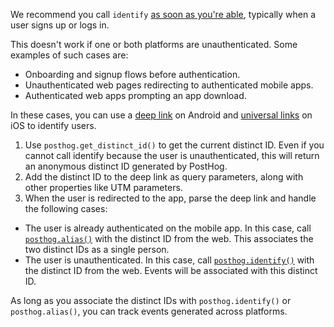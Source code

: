 We recommend you call `identify` [as soon as you're able](#1-call-identify-as-soon-as-youre-able), typically when a user signs up or logs in.

This doesn't work if one or both platforms are unauthenticated. Some examples of such cases are:
- Onboarding and signup flows before authentication.
- Unauthenticated web pages redirecting to authenticated mobile apps.
- Authenticated web apps prompting an app download.

In these cases, you can use a [deep link](https://developer.android.com/training/app-links/deep-linking) on Android and [universal links](https://developer.apple.com/documentation/xcode/supporting-universal-links-in-your-app) on iOS to identify users.

1. Use `posthog.get_distinct_id()` to get the current distinct ID. Even if you cannot call identify because the user is unauthenticated, this will return an anonymous distinct ID generated by PostHog.
2. Add the distinct ID to the deep link as query parameters, along with other properties like UTM parameters.
3. When the user is redirected to the app, parse the deep link and handle the following cases:
  - The user is already authenticated on the mobile app. In this case, call [`posthog.alias()`](/docs/libraries/js/features#alias) with the distinct ID from the web. This associates the two distinct IDs as a single person.
  - The user is unauthenticated. In this case, call [`posthog.identify()`](/docs/libraries/js/features#identifying-users) with the distinct ID from the web. Events will be associated with this distinct ID. 

As long as you associate the distinct IDs with `posthog.identify()` or `posthog.alias()`, you can track events generated across platforms.